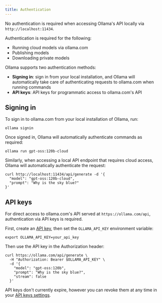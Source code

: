```yaml
---
title: Authentication
---
```


No authentication is required when accessing Ollama's API locally via `http://localhost:11434`.

Authentication is required for the following:

* Running cloud models via ollama.com
* Publishing models
* Downloading private models

Ollama supports two authentication methods:

* **Signing in**: sign in from your local installation, and Ollama will automatically take care of authenticating requests to ollama.com when running commands
* **API keys**: API keys for programmatic access to ollama.com's API

## Signing in

To sign in to ollama.com from your local installation of Ollama, run:

```
ollama signin
```

Once signed in, Ollama will automatically authenticate commands as required:

```
ollama run gpt-oss:120b-cloud
```

Similarly, when accessing a local API endpoint that requires cloud access, Ollama will automatically authenticate the request:

```shell
curl http://localhost:11434/api/generate -d '{
  "model": "gpt-oss:120b-cloud",
  "prompt": "Why is the sky blue?"
}'
```

## API keys

For direct access to ollama.com's API served at `https://ollama.com/api`, authentication via API keys is required.

First, create an [API key](https://ollama.com/settings/keys), then set the `OLLAMA_API_KEY` environment variable:

```shell
export OLLAMA_API_KEY=your_api_key
```

Then use the API key in the Authorization header:

```shell
curl https://ollama.com/api/generate \
  -H "Authorization: Bearer $OLLAMA_API_KEY" \
  -d '{
    "model": "gpt-oss:120b",
    "prompt": "Why is the sky blue?",
    "stream": false
  }'
```

API keys don't currently expire, however you can revoke them at any time in your [API keys settings](https://ollama.com/settings/keys).
